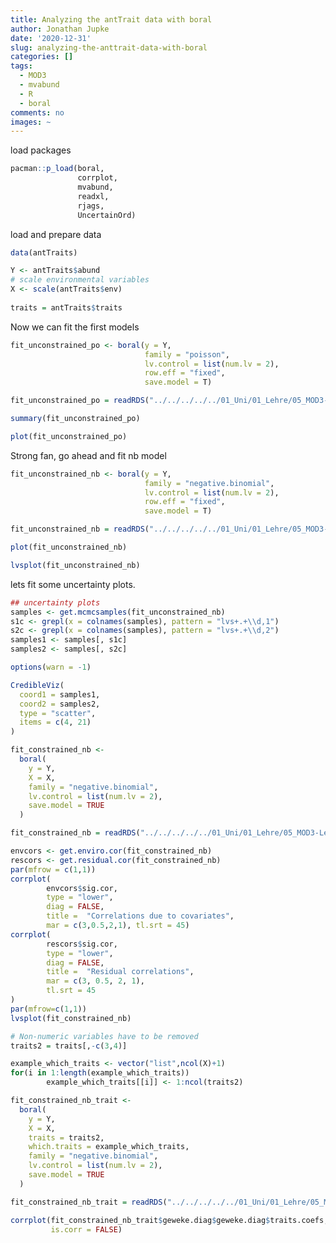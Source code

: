 ```yaml
---
title: Analyzing the antTrait data with boral
author: Jonathan Jupke
date: '2020-12-31'
slug: analyzing-the-anttrait-data-with-boral
categories: []
tags:
  - MOD3
  - mvabund
  - R
  - boral
comments: no
images: ~
---
```



load packages 

```r
pacman::p_load(boral,
               corrplot,
               mvabund,
               readxl,
               rjags,
               UncertainOrd)
```


load and prepare data 

```r
data(antTraits)

Y <- antTraits$abund
# scale environmental variables 
X <- scale(antTraits$env)
 
traits = antTraits$traits
```

Now we can fit the first models 

```r
fit_unconstrained_po <- boral(y = Y, 
                              family = "poisson", 
                              lv.control = list(num.lv = 2), 
                              row.eff = "fixed", 
                              save.model = T)
```

```r
fit_unconstrained_po = readRDS("../../../../../01_Uni/01_Lehre/05_MOD3-Lecture/003_processed_data/boral/antTraits/boral_unconstrained_poisson.RDS")
```

```r
summary(fit_unconstrained_po)
```

```r
plot(fit_unconstrained_po)
```

Strong fan, go ahead and fit nb model 

```r
fit_unconstrained_nb <- boral(y = Y, 
                              family = "negative.binomial", 
                              lv.control = list(num.lv = 2), 
                              row.eff = "fixed", 
                              save.model = T)
```

```r
fit_unconstrained_nb = readRDS("../../../../../01_Uni/01_Lehre/05_MOD3-Lecture/003_processed_data/boral/antTraits/boral_unconstrained_negbinom.RDS")
```

```r
plot(fit_unconstrained_nb)
```

```r
lvsplot(fit_unconstrained_nb)
```

lets fit some uncertainty plots.  

```r
## uncertainty plots 
samples <- get.mcmcsamples(fit_unconstrained_nb)
s1c <- grepl(x = colnames(samples), pattern = "lvs+.+\\d,1")
s2c <- grepl(x = colnames(samples), pattern = "lvs+.+\\d,2")
samples1 <- samples[, s1c]
samples2 <- samples[, s2c]

options(warn = -1)

CredibleViz(
  coord1 = samples1,
  coord2 = samples2,
  type = "scatter",
  items = c(4, 21)
)
```

```r
fit_constrained_nb <-
  boral(
    y = Y,
    X = X,
    family = "negative.binomial",
    lv.control = list(num.lv = 2),
    save.model = TRUE
  )
```

```r
fit_constrained_nb = readRDS("../../../../../01_Uni/01_Lehre/05_MOD3-Lecture/003_processed_data/boral/antTraits/boral_constrained_negbinom.RDS")
```

```r
envcors <- get.enviro.cor(fit_constrained_nb)
rescors <- get.residual.cor(fit_constrained_nb) 
par(mfrow = c(1,1))
corrplot(
        envcors$sig.cor,
        type = "lower",
        diag = FALSE,
        title =  "Correlations due to covariates", 
        mar = c(3,0.5,2,1), tl.srt = 45) 
corrplot(
        rescors$sig.cor,
        type = "lower",
        diag = FALSE,
        title =  "Residual correlations",
        mar = c(3, 0.5, 2, 1),
        tl.srt = 45
)
par(mfrow=c(1,1))
lvsplot(fit_constrained_nb)
```

```r
# Non-numeric variables have to be removed
traits2 = traits[,-c(3,4)]

example_which_traits <- vector("list",ncol(X)+1)
for(i in 1:length(example_which_traits)) 
        example_which_traits[[i]] <- 1:ncol(traits2)

fit_constrained_nb_trait <-
  boral(
    y = Y,
    X = X,
    traits = traits2,
    which.traits = example_which_traits,
    family = "negative.binomial",
    lv.control = list(num.lv = 2),
    save.model = TRUE
  )
```

```r
fit_constrained_nb_trait = readRDS("../../../../../01_Uni/01_Lehre/05_MOD3-Lecture/003_processed_data/boral/antTraits/boral_constrained_negbinom_trait.RDS")
```

```r
corrplot(fit_constrained_nb_trait$geweke.diag$geweke.diag$traits.coefs,
         is.corr = FALSE)

```

